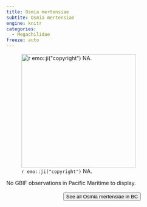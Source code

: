 ```yaml
---
title: Osmia mertensiae
subtite: Osmia mertensiae
engine: knitr
categories:
  - Megachilidae
freeze: auto
---
```

![`r emo::ji("copyright")` NA.](/files/no_bee.png){height=300}



No GBIF observations in Pacific Maritime to display.
<br><br>
<center>


<a href="NA"><button type="button" class="btn btn-secondary">See all Osmia mertensiae in BC <i class="fa-solid fa-arrow-up-right-from-square"></i> </button></a>
</center>
